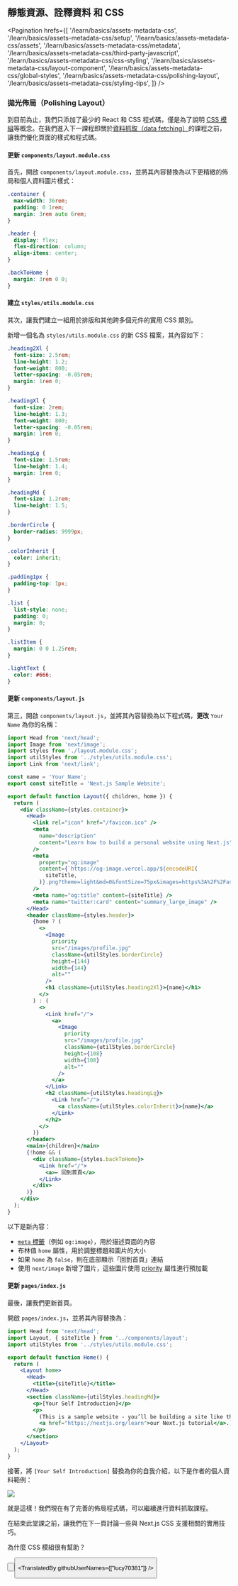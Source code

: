 
## 靜態資源、詮釋資料 和 CSS

<Pagination
  hrefs={[
    '/learn/basics/assets-metadata-css',
    '/learn/basics/assets-metadata-css/setup',
    '/learn/basics/assets-metadata-css/assets',
    '/learn/basics/assets-metadata-css/metadata',
    '/learn/basics/assets-metadata-css/third-party-javascript',
    '/learn/basics/assets-metadata-css/css-styling',
    '/learn/basics/assets-metadata-css/layout-component',
    '/learn/basics/assets-metadata-css/global-styles',
    '/learn/basics/assets-metadata-css/polishing-layout',
    '/learn/basics/assets-metadata-css/styling-tips',
  ]}
/>

### 拋光佈局（Polishing Layout）

到目前為止，我們只添加了最少的 React 和 CSS 程式碼，僅是為了說明 <a href="/docs/basic-features/built-in-css-support#adding-component-level-css" target="_blank">CSS 模組</a>等概念。在我們進入下一課程即關於<a href="/docs/basic-features/data-fetching/overview" target="_blank">資料抓取（data fetching）</a>的課程之前，讓我們優化頁面的樣式和程式碼。

#### 更新 `components/layout.module.css`

首先，開啟 `components/layout.module.css`，並將其內容替換為以下更精緻的佈局和個人資料圖片樣式：

```css
.container {
  max-width: 36rem;
  padding: 0 1rem;
  margin: 3rem auto 6rem;
}

.header {
  display: flex;
  flex-direction: column;
  align-items: center;
}

.backToHome {
  margin: 3rem 0 0;
}
```

#### 建立 `styles/utils.module.css`

其次，讓我們建立一組用於排版和其他跨多個元件的實用 CSS 類別。

新增一個名為 `styles/utils.module.css` 的新 CSS 檔案，其內容如下：

```css
.heading2Xl {
  font-size: 2.5rem;
  line-height: 1.2;
  font-weight: 800;
  letter-spacing: -0.05rem;
  margin: 1rem 0;
}

.headingXl {
  font-size: 2rem;
  line-height: 1.3;
  font-weight: 800;
  letter-spacing: -0.05rem;
  margin: 1rem 0;
}

.headingLg {
  font-size: 1.5rem;
  line-height: 1.4;
  margin: 1rem 0;
}

.headingMd {
  font-size: 1.2rem;
  line-height: 1.5;
}

.borderCircle {
  border-radius: 9999px;
}

.colorInherit {
  color: inherit;
}

.padding1px {
  padding-top: 1px;
}

.list {
  list-style: none;
  padding: 0;
  margin: 0;
}

.listItem {
  margin: 0 0 1.25rem;
}

.lightText {
  color: #666;
}
```

#### 更新 `components/layout.js`

第三，開啟 `components/layout.js`，並將其內容替換為以下程式碼，**更改** `Your Name` 為你的名稱：

```jsx
import Head from 'next/head';
import Image from 'next/image';
import styles from './layout.module.css';
import utilStyles from '../styles/utils.module.css';
import Link from 'next/link';

const name = 'Your Name';
export const siteTitle = 'Next.js Sample Website';

export default function Layout({ children, home }) {
  return (
    <div className={styles.container}>
      <Head>
        <link rel="icon" href="/favicon.ico" />
        <meta
          name="description"
          content="Learn how to build a personal website using Next.js"
        />
        <meta
          property="og:image"
          content={`https://og-image.vercel.app/${encodeURI(
            siteTitle,
          )}.png?theme=light&md=0&fontSize=75px&images=https%3A%2F%2Fassets.vercel.com%2Fimage%2Fupload%2Ffront%2Fassets%2Fdesign%2Fnextjs-black-logo.svg`}
        />
        <meta name="og:title" content={siteTitle} />
        <meta name="twitter:card" content="summary_large_image" />
      </Head>
      <header className={styles.header}>
        {home ? (
          <>
            <Image
              priority
              src="/images/profile.jpg"
              className={utilStyles.borderCircle}
              height={144}
              width={144}
              alt=""
            />
            <h1 className={utilStyles.heading2Xl}>{name}</h1>
          </>
        ) : (
          <>
            <Link href="/">
              <a>
                <Image
                  priority
                  src="/images/profile.jpg"
                  className={utilStyles.borderCircle}
                  height={108}
                  width={108}
                  alt=""
                />
              </a>
            </Link>
            <h2 className={utilStyles.headingLg}>
              <Link href="/">
                <a className={utilStyles.colorInherit}>{name}</a>
              </Link>
            </h2>
          </>
        )}
      </header>
      <main>{children}</main>
      {!home && (
        <div className={styles.backToHome}>
          <Link href="/">
            <a>← 回到首頁</a>
          </Link>
        </div>
      )}
    </div>
  );
}
```

以下是新內容：

- <a href="https://en.wikipedia.org/wiki/Meta_element" className="link-code" target="_blank">`meta` 標籤</a>（例如 `og:image`），用於描述頁面的內容
- 布林值 `home` 屬性，用於調整標題和圖片的大小
- 如果 `home` 為 `false`，則在底部顯示「回到首頁」連結
- 使用 `next/image` 新增了圖片，這些圖片使用 <a href="/docs/api-reference/next/image#priority" target="_blank">priority</a> 屬性進行預加載

#### 更新 `pages/index.js`

最後，讓我們更新首頁。

開啟 `pages/index.js`，並將其內容替換為：

```jsx
import Head from 'next/head';
import Layout, { siteTitle } from '../components/layout';
import utilStyles from '../styles/utils.module.css';

export default function Home() {
  return (
    <Layout home>
      <Head>
        <title>{siteTitle}</title>
      </Head>
      <section className={utilStyles.headingMd}>
        <p>[Your Self Introduction]</p>
        <p>
          (This is a sample website - you’ll be building a site like this on{' '}
          <a href="https://nextjs.org/learn">our Next.js tutorial</a>.)
        </p>
      </section>
    </Layout>
  );
}
```

接著，將 `[Your Self Introduction]` 替換為你的自我介紹，以下是作者的個人資料範例：

![](https://nextjs.org/static/images/learn/assets-metadata-css/example.png)

就是這樣！我們現在有了完善的佈局程式碼，可以繼續進行資料抓取課程。

在結束此堂課之前，讓我們在下一頁討論一些與 Next.js CSS 支援相關的實用技巧。

<Quiz>
  <QuizHeading type={QuizType.quickReview}>
    為什麼 CSS 模組很有幫助？
  </QuizHeading>
  <QuizOptionGroup>
    <QuizOption text="它們可以自動修復任何跨瀏覽器的問題" />
    <QuizOption text="它們在元件階層中對樣式進行範圍的限制" isCorrect />
  </QuizOptionGroup>
</Quiz>

<Button
  content="返回上一頁 ←"
  url="/learn/basics/assets-metadata-css/global-styles"
  basicStyle="text-white bg-[#0070f3]"
  hoverStyle="hover:opacity-90"
/>

<Button
  content="前往下一頁 →"
  url="/learn/basics/assets-metadata-css/styling-tips"
  basicStyle="text-white bg-[#0070f3]"
  hoverStyle="hover:opacity-90"
/>

<TranslatedBy githubUserNames={["lucy70381"]} />
